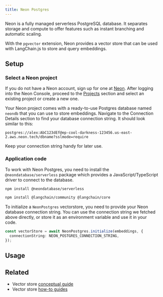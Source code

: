 ```yaml
---
title: Neon Postgres
---
```


Neon is a fully managed serverless PostgreSQL database. It separates storage and compute to offer
features such as instant branching and automatic scaling.

With the `pgvector` extension, Neon provides a vector store that can be used with LangChain.js to store and query embeddings.

## Setup

### Select a Neon project

If you do not have a Neon account, sign up for one at [Neon](https://neon.tech). After logging into the Neon Console, proceed
to the [Projects](https://console.neon.tech/app/projects) section and select an existing project or create a new one.

Your Neon project comes with a ready-to-use Postgres database named `neondb` that you can use to store embeddings. Navigate to
the Connection Details section to find your database connection string. It should look similar to this:

```text
postgres://alex:AbC123dEf@ep-cool-darkness-123456.us-east-2.aws.neon.tech/dbname?sslmode=require
```

Keep your connection string handy for later use.

### Application code

To work with Neon Postgres, you need to install the `@neondatabase/serverless` package which provides a JavaScript/TypeScript
driver to connect to the database.

```bash npm
npm install @neondatabase/serverless
```

<IntegrationInstallTooltip/>

```bash npm
npm install @langchain/community @langchain/core
```
To initialize a `NeonPostgres` vectorstore, you need to provide your Neon database connection string. You can use the connection string
we fetched above directly, or store it as an environment variable and use it in your code.

```typescript
const vectorStore = await NeonPostgres.initialize(embeddings, {
  connectionString: NEON_POSTGRES_CONNECTION_STRING,
});
```

## Usage


<Example />

## Related

- Vector store [conceptual guide](/oss/javascript/integrations/vectorstores)
- Vector store [how-to guides](/oss/javascript/integrations/vectorstores)
